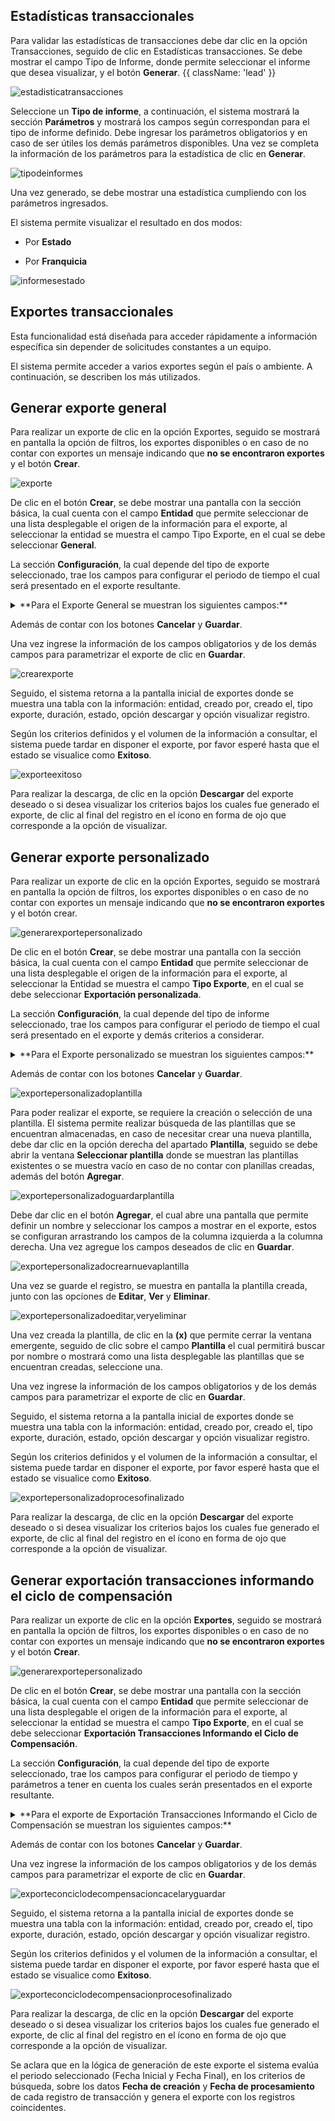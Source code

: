 

## Estadísticas transaccionales

Para validar las estadísticas de transacciones debe dar clic en la opción Transacciones, seguido de clic en Estadísticas transacciones. Se debe mostrar el campo Tipo de Informe, donde permite seleccionar el informe que desea visualizar, y el botón **Generar**.   {{ className: 'lead' }}

![estadisticatransacciones](/payments/newpanel/migration/transaction/estadisticatransacciones.webp) 

Seleccione un **Tipo de informe**, a continuación, el sistema mostrará la sección **Parámetros** y mostrará los campos según correspondan para el tipo de informe definido. 
Debe ingresar los parámetros obligatorios y en caso de ser útiles los demás parámetros disponibles. Una vez se completa la información de los parámetros para la estadística de clic en **Generar**.

![tipodeinformes](/payments/newpanel/migration/transaction/tipodeinformes.webp) 

Una vez generado, se debe mostrar una estadística cumpliendo con los parámetros ingresados.  

El sistema permite visualizar el resultado en dos modos: 

- Por **Estado** 

- Por **Franquicia** 

![informesestado](/payments/newpanel/migration/transaction/informesestado.webp) 

## Exportes transaccionales

Esta funcionalidad está diseñada para acceder rápidamente a información específica sin depender de solicitudes constantes a un equipo.  

El sistema permite acceder a varios exportes según el país o ambiente.  A continuación, se describen los más utilizados. 

## Generar exporte general 

Para realizar un exporte de clic en la opción Exportes, seguido se mostrará en pantalla la opción de filtros, 
los exportes disponibles o en caso de no contar con exportes un mensaje indicando que **no se encontraron exportes** y el botón **Crear**.  

![exporte](/payments/newpanel/migration/transaction/exporte.webp) 

De clic en el botón **Crear**, se debe mostrar una pantalla con la sección básica, la cual cuenta con el campo **Entidad** que permite seleccionar de una lista desplegable el origen de la información para el exporte, al seleccionar la entidad se muestra el campo Tipo Exporte, en el cual se debe seleccionar **General**. 

La sección **Configuración**, la cual depende del tipo de exporte seleccionado, trae los campos para configurar el periodo de tiempo el cual será presentado en el exporte resultante.  

<details>

  <summary> **Para el Exporte General se muestran los siguientes campos:**</summary>

- Fecha inicial (obligatorio)

- Fecha final (obligatorio)

- Formato (obligatorio)

- Medio de pago

- Respuesta

- Tipo transacción

- Comercio

- Sitio

- Botón en pruebas

- Botón incluir bin

- Botón incluir lote
 
</details>

Además de contar con los botones **Cancelar** y **Guardar**.  

Una vez ingrese la información de los campos obligatorios y de los demás campos para parametrizar el exporte de clic en **Guardar**.  

 ![crearexporte](/payments/newpanel/migration/transaction/crearexporte.webp) 

Seguido, el sistema retorna a la pantalla inicial de exportes donde se muestra una tabla con la información: entidad, creado por, creado el, tipo exporte, duración, estado, opción descargar y opción visualizar registro. 

Según los criterios definidos y el volumen de la información a consultar, el sistema puede tardar en disponer el exporte, por favor esperé hasta que el estado se visualice como **Exitoso**. 

![exporteexitoso](/payments/newpanel/migration/transaction/exporteexitoso.webp) 

Para realizar la descarga, de clic en la opción **Descargar** del exporte deseado o si desea visualizar los criterios bajos los cuales fue generado el exporte, de clic al final del registro en el ícono en forma de ojo que corresponde a la opción de visualizar.  

## Generar exporte personalizado

Para realizar un exporte de clic en la opción Exportes, seguido se mostrará en pantalla la opción de filtros, los exportes disponibles o en caso de no contar con exportes un mensaje indicando que **no se encontraron exportes** y el botón crear.  

![generarexportepersonalizado](/payments/newpanel/migration/transaction/generarexportepersonalizado.webp) 

De clic en el botón **Crear**, se debe mostrar una pantalla con la sección básica, la cual cuenta con el campo **Entidad** que permite seleccionar de una lista desplegable el origen de la información para el exporte, al seleccionar la Entidad se muestra el campo **Tipo Exporte**, en el cual se debe seleccionar **Exportación personalizada**.  

La sección **Configuración**, la cual depende del tipo de informe seleccionado, trae los campos para configurar el periodo de tiempo el cual será presentado en el exporte y demás criterios a considerar.  

<details>

  <summary> **Para el Exporte personalizado se muestran los siguientes campos:** </summary>

- Fecha inicial (obligatorio) 

- Fecha final (obligatorio) 

- Formato (obligatorio) 

- Plantilla (obligatorio) 

- Medio de pago  

- Tipo transacción  

- Comercio  

- Sitio  

- Respuesta 

- Botón en pruebas 

</details>

Además de contar con los botones **Cancelar** y **Guardar**.  

![exportepersonalizadoplantilla](/payments/newpanel/migration/transaction/exportepersonalizadoplantilla.webp) 

Para poder realizar el exporte, se requiere la creación o selección de una plantilla. 
El sistema permite realizar búsqueda de las plantillas que se encuentran almacenadas, en caso de necesitar crear una nueva plantilla, debe dar clic en la opción derecha del apartado **Plantilla**, seguido se debe abrir la ventana **Seleccionar plantilla** donde se muestran las plantillas existentes o se muestra vacío en caso de no contar con planillas creadas, además del botón **Agregar**. 

![exportepersonalizadoguardarplantilla](/payments/newpanel/migration/transaction/exportepersonalizadoguardarplantilla.webp) 

Debe dar clic en el botón **Agregar**, el cual abre una pantalla que permite definir un nombre y seleccionar los campos a mostrar en el exporte, estos se configuran arrastrando los campos de la columna izquierda a la columna derecha.
Una vez agregue los campos deseados de clic en **Guardar**.  

![exportepersonalizadocrearnuevaplantilla](/payments/newpanel/migration/transaction/exportepersonalizadocrearnuevaplantilla.webp) 

Una vez se guarde el registro, se muestra en pantalla la plantilla creada, junto con las opciones de **Editar**, **Ver** y **Eliminar**.  

![exportepersonalizadoeditar,veryeliminar](/payments/newpanel/migration/transaction/exportepersonalizadoeditar,veryeliminar.webp) 

Una vez creada la plantilla, de clic en la **(x)** que permite cerrar la ventana emergente, seguido de clic sobre el campo **Plantilla** el cual permitirá buscar por nombre o mostrará como una lista desplegable las plantillas que se encuentran creadas, seleccione una.

Una vez ingrese la información de los campos obligatorios y de los demás campos para parametrizar el exporte de clic en **Guardar**.

Seguido, el sistema retorna a la pantalla inicial de exportes donde se muestra una tabla con la información: entidad, creado por, creado el, tipo exporte, duración, estado, opción descargar y opción visualizar registro.

Según los criterios definidos y el volumen de la información a consultar, el sistema puede tardar en disponer el exporte, por favor esperé hasta que el estado se visualice como **Exitoso**.

![exportepersonalizadoprocesofinalizado](/payments/newpanel/migration/transaction/exportepersonalizadoprocesofinalizado.webp) 

Para realizar la descarga, de clic en la opción **Descargar** del exporte deseado o si desea visualizar los criterios bajos los cuales fue generado el exporte, de clic al final del registro en el ícono en forma de ojo que corresponde a la opción de visualizar.

## Generar exportación transacciones informando el ciclo de compensación

Para realizar un exporte de clic en la opción **Exportes**, seguido se mostrará en pantalla la opción de filtros, los exportes disponibles o en caso de no contar con exportes un mensaje indicando que **no se encontraron exportes** y el botón **Crear**.

![generarexportepersonalizado](/payments/newpanel/migration/transaction/generarexportepersonalizado.webp) 

De clic en el botón **Crear**, se debe mostrar una pantalla con la sección básica, la cual cuenta con el campo **Entidad** que permite seleccionar de una lista desplegable el origen de la información para el exporte, al seleccionar la entidad se muestra el campo **Tipo Exporte**, en el cual se debe seleccionar **Exportación Transacciones Informando el Ciclo de Compensación**. 

La sección **Configuración**, la cual depende del tipo de exporte seleccionado, trae los campos para configurar el periodo de tiempo y parámetros a tener en cuenta los cuales serán presentados en el exporte resultante.

<details>

  <summary> **Para el exporte de Exportación Transacciones Informando el Ciclo de Compensación se muestran los siguientes campos:**  </summary>

Fecha inicial (obligatorio) 

Fecha final (obligatorio) 

Formato (obligatorio) 

Comercio 

Sitio 

Medio de pago 

Opción “en pruebas” 

Opción “Detallado” 

</details>

Además de contar con los botones **Cancelar** y **Guardar**.  

Una vez ingrese la información de los campos obligatorios y de los demás campos para parametrizar el exporte de clic en **Guardar**.  

![exporteconciclodecompensacioncacelaryguardar](/payments/newpanel/migration/transaction/exporteconciclodecompensacioncacelaryguardar.webp) 

Seguido, el sistema retorna a la pantalla inicial de exportes donde se muestra una tabla con la información: entidad, creado por, creado el, tipo exporte, duración, estado, opción descargar y opción visualizar registro.

Según los criterios definidos y el volumen de la información a consultar, el sistema puede tardar en disponer el exporte, por favor esperé hasta que el estado se visualice como **Exitoso**. 

![exporteconciclodecompensacionprocesofinalizado](/payments/newpanel/migration/transaction/exporteconciclodecompensacionprocesofinalizado.webp) 

Para realizar la descarga, de clic en la opción **Descargar** del exporte deseado o si desea visualizar los criterios bajos los cuales fue generado el exporte, de clic al final del registro en el ícono en forma de ojo que corresponde a la opción de visualizar.

Se aclara que en la lógica de generación de este exporte el sistema evalúa el periodo seleccionado (Fecha Inicial y Fecha Final), en los criterios de búsqueda, sobre los datos **Fecha de creación** y **Fecha de procesamiento** de cada registro de transacción y genera el exporte con los registros coincidentes.
